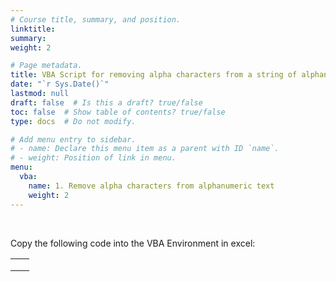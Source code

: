 ```yaml
---
# Course title, summary, and position.
linktitle: 
summary: 
weight: 2

# Page metadata.
title: VBA Script for removing alpha characters from a string of alphanumeric text
date: "`r Sys.Date()`"
lastmod: null
draft: false  # Is this a draft? true/false
toc: false  # Show table of contents? true/false
type: docs  # Do not modify.

# Add menu entry to sidebar.
# - name: Declare this menu item as a parent with ID `name`.
# - weight: Position of link in menu.
menu:
  vba:
    name: 1. Remove alpha characters from alphanumeric text
    weight: 2
---
```




<br>

<html>

<style>
p.indent {
    text-indent: 30px;
}

div.a {
  line-height:130%;
}


</style>
Copy the following code into the VBA Environment in excel:

---
<div class="a"> <p style="font-family:consolas"> <font color = blue> Sub </font color>  RemoveAlphas()
<br>
<br> <font color = green> \'\' Remove alpha characters from a string </font color>
<br> &nbsp;&nbsp;&nbsp; <font color = blue> Dim </font color> intI <font color = blue> As Integer </font color> 
<br> &nbsp;&nbsp;&nbsp; Dim strNotNum <font color = blue> As String </font color>, strTemp <font color=blue> As String </font color>
<br> &nbsp;&nbsp;&nbsp;&nbsp;&nbsp;&nbsp;&nbsp; <font color=blue>Set</font color> rngRR = Selection.SpecialCells(xlCellTypeConstants, _
<br> &nbsp;&nbsp;&nbsp;&nbsp;&nbsp;&nbsp;&nbsp; xlTextValues)
<br> &nbsp;&nbsp;&nbsp; <font color = blue> For Each </font color> rngR <font color=blue> In </font color> rngRR
<br> &nbsp;&nbsp;&nbsp;&nbsp;&nbsp;&nbsp;&nbsp; strTemp = ""
<br> &nbsp;&nbsp;&nbsp;&nbsp;&nbsp;&nbsp;&nbsp; <font color=blue> For </font color> intI = 1 <font color=blue>To</font color> Len(rngR.Value)
<br> &nbsp;&nbsp;&nbsp;&nbsp;&nbsp;&nbsp;&nbsp; <font color=blue>If</font color> Mid(rngR.Value, intI, 1) <font color=blue>Like</font color> \"[0-9]\" <font color=blue> Then </font color>
<br> &nbsp;&nbsp;&nbsp;&nbsp;&nbsp;&nbsp;&nbsp; strNotNum = Mid(rngR.Value, intI, 1)
<br> &nbsp;&nbsp;&nbsp;&nbsp;&nbsp;&nbsp;&nbsp; <font color=blue>Else</font color>: strNotNum = \" \"
<br> &nbsp;&nbsp;&nbsp;&nbsp;&nbsp;&nbsp;&nbsp; <font color=blue> End If </font color>
<br> &nbsp;&nbsp;&nbsp;&nbsp;&nbsp;&nbsp;&nbsp; strTemp = strTemp & strNotNum
<br> &nbsp;&nbsp;&nbsp;&nbsp;&nbsp;&nbsp;&nbsp; <font color=blue> Next </font color> intI
<br> &nbsp;&nbsp;&nbsp;&nbsp;&nbsp;&nbsp;&nbsp; rngR.Value = strTemp
<br> &nbsp;&nbsp;&nbsp;&nbsp;&nbsp;&nbsp;&nbsp; <font color=blue>Next</font color> rngR
<br>
<br> <font color=blue>End Sub</font color>
</p>

</div>

</html>
---
